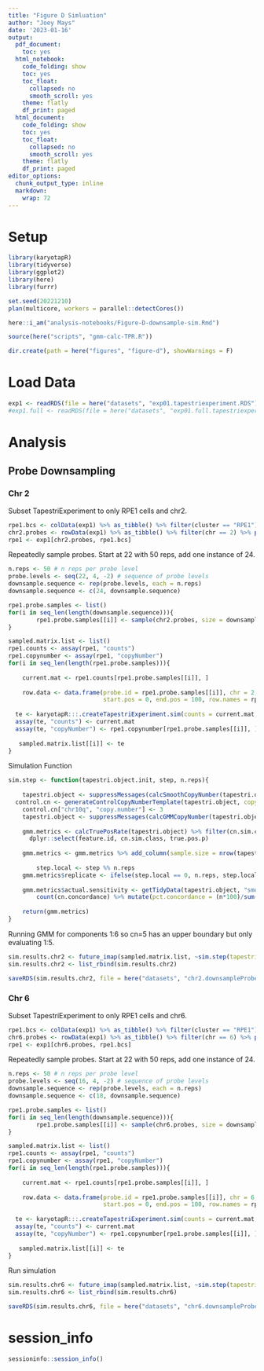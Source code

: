 ```yaml
---
title: "Figure D Simluation"
author: "Joey Mays"
date: '2023-01-16'
output:
  pdf_document:
    toc: yes
  html_notebook:
    code_folding: show
    toc: yes
    toc_float:
      collapsed: no
      smooth_scroll: yes
    theme: flatly
    df_print: paged
  html_document:
    code_folding: show
    toc: yes
    toc_float:
      collapsed: no
      smooth_scroll: yes
    theme: flatly
    df_print: paged
editor_options:
  chunk_output_type: inline
  markdown:
    wrap: 72
---
```


# Setup

```r
library(karyotapR)
library(tidyverse)
library(ggplot2)
library(here)
library(furrr)
```

```r
set.seed(20221210)
plan(multicore, workers = parallel::detectCores())
```

```r
here::i_am("analysis-notebooks/Figure-D-downsample-sim.Rmd")
```

```r
source(here("scripts", "gmm-calc-TPR.R"))
```

```r
dir.create(path = here("figures", "figure-d"), showWarnings = F)
```

# Load Data

```r
exp1 <- readRDS(file = here("datasets", "exp01.tapestriexperiment.RDS"))
#exp1.full <- readRDS(file = here("datasets", "exp01.full.tapestriexperiment.RDS"))
```

# Analysis

## Probe Downsampling

### Chr 2

Subset TapestriExperiment to only RPE1 cells and chr2. 

```r
rpe1.bcs <- colData(exp1) %>% as_tibble() %>% filter(cluster == "RPE1") %>% pull(cell.barcode)
chr2.probes <- rowData(exp1) %>% as_tibble() %>% filter(chr == 2) %>% pull(probe.id)
rpe1 <- exp1[chr2.probes, rpe1.bcs]
```

Repeatedly sample probes. Start at 22 with 50 reps, add one instance of 24. 

```r
n.reps <- 50 # n reps per probe level
probe.levels <- seq(22, 4, -2) # sequence of probe levels
downsample.sequence <- rep(probe.levels, each = n.reps)
downsample.sequence <- c(24, downsample.sequence)
```
```r
rpe1.probe.samples <- list()
for(i in seq_len(length(downsample.sequence))){
        rpe1.probe.samples[[i]] <- sample(chr2.probes, size = downsample.sequence[i])
}
```

```r
sampled.matrix.list <- list()
rpe1.counts <- assay(rpe1, "counts")
rpe1.copynumber <- assay(rpe1, "copyNumber")
for(i in seq_len(length(rpe1.probe.samples))){
  
    current.mat <- rpe1.counts[rpe1.probe.samples[[i]], ]
    
    row.data <- data.frame(probe.id = rpe1.probe.samples[[i]], chr = 2, 
                           start.pos = 0, end.pos = 100, row.names = rpe1.probe.samples[[i]])
  
  te <- karyotapR:::.createTapestriExperiment.sim(counts = current.mat, probe.metadata = row.data)
  assay(te, "counts") <- current.mat
  assay(te, "copyNumber") <- rpe1.copynumber[rpe1.probe.samples[[i]], ]
  
   sampled.matrix.list[[i]] <- te
}
```

Simulation Function

```r
sim.step <- function(tapestri.object.init, step, n.reps){
  
    tapestri.object <- suppressMessages(calcSmoothCopyNumber(tapestri.object.init)) #smooth copy number
  control.cn <- generateControlCopyNumberTemplate(tapestri.object, copy.number = 2)
    control.cn["chr10q", "copy.number"] <- 3 
    tapestri.object <- suppressMessages(calcGMMCopyNumber(tapestri.object, cell.barcodes = colnames(tapestri.object), control.cn, model.components = 1:6))
    
    gmm.metrics <- calcTruePosRate(tapestri.object) %>% filter(cn.sim.class != "sim_cn6") %>% 
      dplyr::select(feature.id, cn.sim.class, true.pos.p)
    
    gmm.metrics <- gmm.metrics %>% add_column(sample.size = nrow(tapestri.object))
    
        step.local <- step %% n.reps
    gmm.metrics$replicate <- ifelse(step.local == 0, n.reps, step.local) 
    
    gmm.metrics$actual.sensitivity <- getTidyData(tapestri.object, "smoothedCopyNumberByChr", "gmmCopyNumber") %>% mutate(cn.concordance = gmmCopyNumber == 2) %>% 
        count(cn.concordance) %>% mutate(pct.concordance = (n*100)/sum(n)) %>% filter(cn.concordance == TRUE) %>% pull(pct.concordance)
  
    return(gmm.metrics)
}
```

Running GMM for components 1:6 so cn=5 has an upper boundary but only evaluating 1:5.

```r
sim.results.chr2 <- future_imap(sampled.matrix.list, ~sim.step(tapestri.object.init = .x, step = .y, n.reps = n.reps), .progress = T, .options = furrr_options(seed = 20221210))
sim.results.chr2 <- list_rbind(sim.results.chr2)
```

```r
saveRDS(sim.results.chr2, file = here("datasets", "chr2.downsampleProbesSim.results.RDS"))
```

### Chr 6

Subset TapestriExperiment to only RPE1 cells and chr6.

```r
rpe1.bcs <- colData(exp1) %>% as_tibble() %>% filter(cluster == "RPE1") %>% pull(cell.barcode)
chr6.probes <- rowData(exp1) %>% as_tibble() %>% filter(chr == 6) %>% pull(probe.id)
rpe1 <- exp1[chr6.probes, rpe1.bcs]
```

Repeatedly sample probes. Start at 22 with 50 reps, add one instance of 24. 

```r
n.reps <- 50 # n reps per probe level
probe.levels <- seq(16, 4, -2) # sequence of probe levels
downsample.sequence <- rep(probe.levels, each = n.reps)
downsample.sequence <- c(18, downsample.sequence)
```

```r
rpe1.probe.samples <- list()
for(i in seq_len(length(downsample.sequence))){
        rpe1.probe.samples[[i]] <- sample(chr6.probes, size = downsample.sequence[i])
}
```

```r
sampled.matrix.list <- list()
rpe1.counts <- assay(rpe1, "counts")
rpe1.copynumber <- assay(rpe1, "copyNumber")
for(i in seq_len(length(rpe1.probe.samples))){
  
    current.mat <- rpe1.counts[rpe1.probe.samples[[i]], ]
    
    row.data <- data.frame(probe.id = rpe1.probe.samples[[i]], chr = 6, 
                           start.pos = 0, end.pos = 100, row.names = rpe1.probe.samples[[i]])
  
  te <- karyotapR:::.createTapestriExperiment.sim(counts = current.mat, probe.metadata = row.data)
  assay(te, "counts") <- current.mat
  assay(te, "copyNumber") <- rpe1.copynumber[rpe1.probe.samples[[i]], ]
  
   sampled.matrix.list[[i]] <- te
}
```

Run simulation

```r
sim.results.chr6 <- future_imap(sampled.matrix.list, ~sim.step(tapestri.object.init = .x, step = .y, n.reps = n.reps), .progress = T, .options = furrr_options(seed = 20221210))
sim.results.chr6 <- list_rbind(sim.results.chr6)
```

```r
saveRDS(sim.results.chr6, file = here("datasets", "chr6.downsampleProbesSim.results.RDS"))
```

# session_info

```r
sessioninfo::session_info()
```
